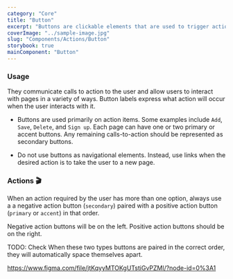 ```yaml
---
category: "Core"
title: "Button"
excerpt: "Buttons are clickable elements that are used to trigger actions."
coverImage: "../sample-image.jpg"
slug: "Components/Actions/Button"
storybook: true
mainComponent: "Button"
---
```


<FigmaImage url="https://www.figma.com/file/h0OBnVRCmPzMmCpYIYsj8H/Bridge-Documentation?node-id=233%3A1303" />

### Usage

They communicate calls to action to the user and allow users to interact with pages in a variety of ways. Button labels express what action will occur when the user interacts with it.

<DoUse>

- Buttons are used primarily on action items. Some examples include `Add`, `Save`, `Delete`, and `Sign up`. Each page can have one or two primary or accent buttons. Any remaining calls-to-action should be represented as secondary buttons.

</DoUse>

<DoNotUse>

- Do not use buttons as navigational elements. Instead, use links when the desired action is to take the user to a new page.

</DoNotUse>

### Actions 🎬

When an action required by the user has more than one option, always use a a negative action button (`secondary`) paired with a positive action button (`primary` or `accent`) in that order.

Negative action buttons will be on the left. Positive action buttons should be on the right.

TODO: Check When these two types buttons are paired in the correct order, they will automatically space themselves apart.

https://www.figma.com/file/jtKqyyMTOKgUTstiGvPZMl/?node-id=0%3A1

<Figma url="https://www.figma.com/embed?embed_host=share&url=https%3A%2F%2Fwww.figma.com%2Ffile%2FKWrOuAzzykyysIDFpLikx1%2FWFP---Bridge%3Ftype%3Ddesign%26node-id%3D217%253A2718%26mode%3Ddesign%26t%3DeFfGsO7k7LGjWFwo-1" />
